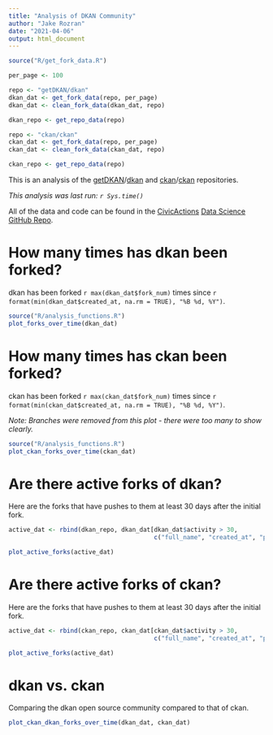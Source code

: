 ```yaml
---
title: "Analysis of DKAN Community"
author: "Jake Rozran"
date: "2021-04-06"
output: html_document
---
```


```r
source("R/get_fork_data.R")

per_page <- 100

repo <- "getDKAN/dkan"
dkan_dat <- get_fork_data(repo, per_page)
dkan_dat <- clean_fork_data(dkan_dat, repo)

dkan_repo <- get_repo_data(repo)

repo <- "ckan/ckan"
ckan_dat <- get_fork_data(repo, per_page)
ckan_dat <- clean_fork_data(ckan_dat, repo)

ckan_repo <- get_repo_data(repo)
```

This is an analysis of the [getDKAN](https://github.com/GetDKAN)/[dkan](https://github.com/GetDKAN/dkan) 
and [ckan](https://github.com/ckan)/[ckan](https://github.com/ckan/ckan) repositories.

*This analysis was last run: `r Sys.time()`*

All of the data and code can be found in the [CivicActions](https://civicactions.com) 
[Data Science GitHub Repo](https://github.com/CivicActions/datascience/tree/main/ad-hoc%20analysis/DKAN_forks).

# How many times has dkan been forked?

dkan has been forked `r max(dkan_dat$fork_num)` times since 
`r format(min(dkan_dat$created_at, na.rm = TRUE), "%B %d, %Y")`.

```r
source("R/analysis_functions.R")
plot_forks_over_time(dkan_dat)
```

# How many times has ckan been forked?

ckan has been forked `r max(ckan_dat$fork_num)` times since 
`r format(min(ckan_dat$created_at, na.rm = TRUE), "%B %d, %Y")`.

*Note: Branches were removed from this plot - there were too many to show clearly.*

```r
source("R/analysis_functions.R")
plot_ckan_forks_over_time(ckan_dat)
```

# Are there active forks of dkan?

Here are the forks that have pushes to them at least 30 days after the initial fork. 

```r
active_dat <- rbind(dkan_repo, dkan_dat[dkan_dat$activity > 30, 
                                        c("full_name", "created_at", "pushed_at")])

plot_active_forks(active_dat)
```

# Are there active forks of ckan?

Here are the forks that have pushes to them at least 30 days after the initial fork. 

```r
active_dat <- rbind(ckan_repo, ckan_dat[ckan_dat$activity > 30, 
                                        c("full_name", "created_at", "pushed_at")])

plot_active_forks(active_dat)
```

# dkan vs. ckan

Comparing the dkan open source community compared to that of ckan. 

```r
plot_ckan_dkan_forks_over_time(dkan_dat, ckan_dat)
```